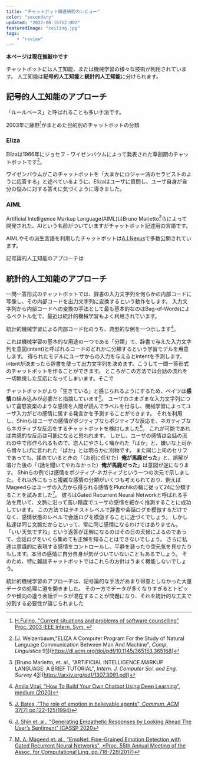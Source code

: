 ```yaml
---
title: "チャットボット関連研究のレビュー"
color: "secondary"
updated: "2022-08-16T12:00Z"
featuredImage: "ceiling.jpg"
tags: 
    - "review"
---
```

**本ページは現在推敲中です**

チャットボットには人工知能、または機械学習の様々な技術が利用されています。
人工知能は**記号的人工知能**と**統計的人工知能**に分けられます。

## 記号的人工知能のアプローチ
「ルールベース」と呼ばれることも多い手法です。

2003年に藤野[^1]がまとめた目的別のチャットボットの分類

[^1]: [H.Fujino, "Current situations and problems of software counselling" Proc. 2003 IEEE Intern. Sym. ](https://doi.org/10.1109/CIRA.2003.1222244)



### Eliza
Elizaは1966年にジョセフ・ワイゼンバウムによって発表された草創期のチャットボットです[^2]。

[^2]:[J. Weizenbaum,"ELIZA A Computer Program For the Study of Natural Language Communication Between Man And Machine", *Comp. Linguistics* 9[1](1996)](https://dl.acm.org/doi/pdf/10.1145/365153.365168)

ワイゼンバウムがこのチャットボットを「大まかにロジャー派のセラピストのように応答する」と述べているように、Elizaはユーザに質問し、ユーザ自身が自分の悩みに対する答えに気づくように導きました。



### AIML
Artificial Intelligence Markup Language(AIML)はBruno Marietto[^3]らによって開発された、AIという名前がついていますがチャットボット記述用の言語です。

[^3]:[Bruno Marietto, et. al., "ARTIFICIAL INTELLIGENCE MARKUP LANGUAGE: A BRIEF TUTORIAL", *Intern. J. Computer Sci. and Eng. Survey* 4[3](2013)](https://arxiv.org/pdf/1307.3091.pdf)

AIMLやその派生言語を利用したチャットボットは[A.I.Nexus](https://knytetrypper.proboards.com/)で多数公開されています。

記号論的人工知能のアプローチは

## 統計的人工知能のアプローチ

一問一答形式のチャットボットでは、辞書の入力文字列を何らかの内部コードに写像し、その内部コードを出力文字列に変換するという動作をします。
入力文字列から内部コードへの変換の手法として最も基本的なのはBag-of-Wordsによるベクトル化で、最近は統計的機械学習もよく利用されています。

統計的機械学習による内部コード化のうち、典型的な例を一つ示します[^10]。 

[^10]:[Amila Viraj, "How To Build Your Own Chatbot Using Deep Learning”, medium (2020)](https://towardsdatascience.com/how-to-build-your-own-chatbot-using-deep-learning-bb41f970e281)

これは機械学習の基本的な用途の一つである「分類」で、辞書で与えた入力文字列を意図(intent)と呼ばれるコードのどれかに分類するという学習モデルを用意します。
得られたモデルにユーザからの入力を与えるとintentを予測します。intentが決まったら辞書を使って出力文字列を決めます。こうして一問一答形式のチャットボットを作ることができます。
ところがこの方法では会話の流れを一切無視した反応になってしまいます。そこで

チャットボットがより「生きている」と感じられるようにするため、ベイツは**感情**の組み込みが必要だと指摘しています[^11]。
ユーザのさまざまな入力文字列について喜怒哀楽のような感情を人間が読んでラベルを付与し、機械学習によってユーザ入力がどの感情に属する発言かを予測することができます。
それを利用し、Shinらはユーザの感情がポジティブならポジティブな反応を、ネガティブならネガティブな反応をするチャットボットを検討しました[^12]。
これが可能であれば共感的な反応は可能になると思われます。
しかし、ユーザの感情は会話の流れの中で形作られるもので、恋人にやさしく囁かれた「ばか」と、嫌いな上司から憎々しげに言われた「ばか」とは明らかに別物です。
また同じ上司のセリフであっても、揉めているときの「（お前に任せた）**俺が馬鹿だった**」と、誤解が溶けた後の「（話を聞いてやれなかった）**俺が馬鹿だった**」は意図が逆になります。
Shinらの例では感情をポジティブ-ネガティブという一つの次元で示しました。それ以外にもっと複雑な感情の分類がいくつも考えられており、例えばMageedらはユーザの入力から得られる感情をPlutchikの輪に従って24に分類することを試みました[^13]。
彼らはGated Recurrent Neural Networkと呼ばれる手法を用いて、文脈に沿って高い精度でユーザの感情を細かく推測することに成功しています。
この方法ではテキストレベルで辞書や会話ログを模倣するだけでなく、感情状態のレベルで会話ログを模倣することに近づくでしょう。
しかし私達は同じ文脈だからといって、常に同じ感情になるわけではありません。
「いい天気ですね」という返答が正解になるのはその日の天候によるのであって、会話ログをいくら集めても正解を知ることはできないでしょう。
さらに私達は意識的に表現する感情をコントロールし、平静を装ったり空元気を見せたりもします。本当の感情に自分自身が気がついていないこともあるでしょう。
そのため、特に雑談チャットボットではこれらの方針はうまく機能しないでしょう。

[^11]:[J. Bates, "The role of emotion in believable agents", *Commun. ACM* 37[7] pp.122-125(1994)](https://dl.acm.org/doi/pdf/10.1145/176789.176803)
[^12]:[J. Shin et. al., "Generating Empathetic Responses by Looking Ahead The User’s Sentiment" ICASSP 2020](https://arxiv.org/pdf/1906.08487.pdf)
[^13]:[M. A. Mageed et. al., "EmoNet: Fine-Grained Emotion Detection with Gated Recurrent Neural Networks", *Proc. 55th Annual Meeting of the Assoc. for Computational Ling. pp.718-728(2017)](https://aclanthology.org/P17-1067.pdf)



[^14]:[Rhio Sutoyo, et.al., "Designing an Emotionally Realistic Chatbot Framework to Enhance Its Believability with AIML and Information States", *4th Intern. Conf. Computer Sci. and Computational Interl. 2019* 12-13(2019)](https://reader.elsevier.com/reader/sd/pii/S1877050919311457?token=E7B52A16CF6120EB43F1687205F9C1F27D4034D96A6512901719818AA434D30FE7133E81569609C645B2D8A17E06A5B6&originRegion=us-east-1&originCreation=20220816073643)

統計的機械学習のアプローチは、記号論的な手法があまり得意としなかった大量データの処理に道を開きました。
その一方でデータが多くなりすぎるとトピックや傾向の違う会話データが混在することが問題になり、それを統計的な工夫で分割する必要性が論じられました